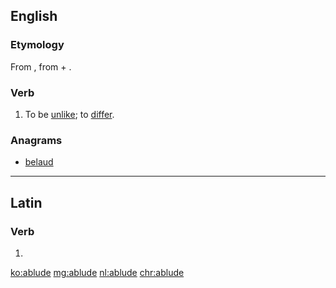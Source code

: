 ==English==

===Etymology===
From {{etyl|la|en}} {{m|la|ablūdō||differ from}}, from {{term|ab||from|lang=la}} + {{m|la|lūdō||play; trick}}.

===Verb===
{{en-verb|ablud|es}}

# {{context|obsolete|lang=en}} To be [[unlike]]; to [[differ]].
#: {{rfquotek|Bishop Hall}}

===Anagrams===
* [[belaud#English|belaud]]

----

==Latin==

===Verb===
{{la-verb-form|ablūde}}

# {{conjugation of|ablūdō||2|s|pres|act|imp|lang=la}}

[[ko:ablude]]
[[mg:ablude]]
[[nl:ablude]]
[[chr:ablude]]